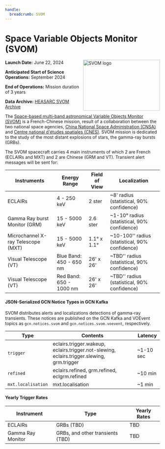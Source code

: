 ```yaml
---
handle:
  breadcrumb: SVOM
---
```



# Space Variable Objects Monitor (SVOM)

<img
  src={logo}
  align="right"
  width="250"
  height="165"
  alt="SVOM logo"
  className="grid-col-6 mobile-lg:grid-col-4 tablet:grid-col-2 desktop:grid-col-3 height-auto"
/>

**Launch Date:** June 22, 2024

**Anticipated Start of Science Operations:** September 2024

**End of Operations:** Mission duration of 3 years

**Data Archive:**
[HEASARC SVOM Archive](https://heasarc.gsfc.nasa.gov/docs/heasarc/missions/svom.html)

The [Space-based multi-band astronomical Variable Objects Monitor (SVOM)](https://www.svom.eu/en/the-svom-mission/) is a French-Chinese mission, result of a collaboration between the two national space agencies, [China National Space Administration (CNSA)](https://www.cnsa.gov.cn/english/index.html) and [Centre national d'études spatiales (CNES)](https://irfu.cea.fr/dap/en/Phocea/Vie_des_labos/Ast/ast_technique.php?id_ast=2276). SVOM mission is dedicated to the study of the most distant explosions of stars, the gamma-ray bursts (GRBs).

The SVOM spacecraft carries 4 main instruments of which 2 are French (ECLAIRs and MXT) and 2 are Chinese (GRM and VT). Transient alert messages will be sent for:

 <div className="overflow-table">

| Instruments                        | Energy Range            | Field of View | Localization                                   |
| ---------------------------------- | ----------------------- | ------------- | ---------------------------------------------- |
| ECLAIRs                            | 4 - 250 keV             | 2 ster        | ~8' radius (statistical, 90% confidence)       |
| Gamma Ray burst Monitor (GRM)      | 15 - 5000 keV           | 2.6 ster      | ~1-10° radius (statistical, 90% confidence)    |
| Microchannel X-ray Telescope (MXT) | 15 - 5000 keV           | 1.1° x 1.1°   | ~10-100'' radius (statistical, 90% confidence) |
| Visual Telescope (VT)              | Blue Band: 450 - 650 nm | 26' x 26'     | ~TBD'' radius (statistical, 90% confidence)    |
| Visual Telescope (VT)                | Red Band: 650 - 1000 nm |  26' x 26'              |  ~TBD'' radius (statistical, 90% confidence)                                       |

 </div>

#### JSON-Serialized GCN Notice Types in GCN Kafka

SVOM distributes alerts and localizations detections of gamma-ray transients. These notices are published on the GCN Kafka and VOEvent topics as `gcn.notices.svom` and `gcn.notices.svom.voevent`, respectively.

 <div className="overflow-table">

| Type               | Contents                                                                                  | Latency   |
| ------------------ | ----------------------------------------------------------------------------------------- | --------- |
| `trigger`          | eclairs.trigger.wakeup, eclairs.trigger.not-slewing, eclairs.trigger.slewing, grm.trigger | ~1-10 sec |
| `refined`          | eclairs.refined, grm.refined, eclgrm.refined                                              | ~10 min   |
| `mxt.localisation` | mxt.localisation                                                                          | ~1 min    |

 </div>

#### Yearly Trigger Rates

 <div className="overflow-table">

| Instrument        | Type                             | Yearly Rates |
| ----------------- | -------------------------------- | ------------ |
| ECLAIRs           | GRBs (TBD)                       | TBD          |
| Gamma Ray Monitor | GRBs, and other transients (TBD) | TBD          |

 </div>
